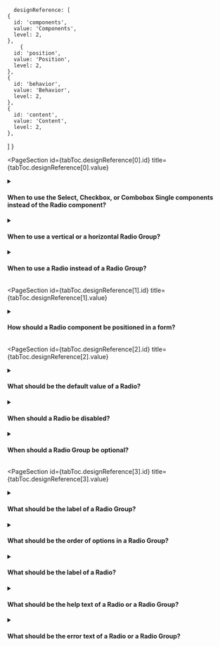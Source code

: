 
      designReference: [
    {
      id: 'components',
      value: 'Components',
      level: 2,
    },
        {
      id: 'position',
      value: 'Position',
      level: 2,
    },
    {
      id: 'behavior',
      value: 'Behavior',
      level: 2,
    },
    {
      id: 'content',
      value: 'Content',
      level: 2,
    },
  ]
}

<PageSection
  id={tabToc.designReference[0].id}
  title={tabToc.designReference[0].value}
>

<details>
  <summary><h4>When to use the Select, Checkbox, or Combobox Single components instead of the Radio component?</h4></summary>
  <div>
    <ul>
        <li>Choose the Select component if a single option can be selected and more than five options are available.</li>
        <li>Choose the Checkbox component if more than one option can be selected and there are up to five options.</li>
        <li>Choose the Combobox Single component if a single option can be selected and there are more than five available options.</li>
    </ul>
  </div>
</details>

<details>
  <summary><h4>When to use a vertical or a horizontal Radio Group?</h4></summary>
  <div>It is more scalable to distribute options in a vertical direction. Only distribute horizontally if — considering localization — all their labels fit in a single line, have up to 20 characters and don’t vary a lot in length.</div>
</details>

<details>
  <summary><h4>When to use a Radio instead of a Radio Group?</h4></summary>
  <div>Never use a single Radio control. It only exists as a separate component to make the component construction and design documentation easier to understand.</div>
</details>

</PageSection>

<PageSection
  id={tabToc.designReference[1].id}
  title={tabToc.designReference[1].value}
>

<details>
  <summary><h4>How should a Radio component be positioned in a form?</h4></summary>
  <div>Prefer placing a Radio at the start or end of a form section. However, if the selection affects the state of other fields, place the Radio Group close to the fields it will affect.</div>
</details>

</PageSection>

<PageSection
  id={tabToc.designReference[2].id}
  title={tabToc.designReference[2].value}
>

<details>
  <summary><h4>What should be the default value of a Radio?</h4></summary>
  <div>
    <ul>
        <li>Preselect an option when this can make the merchant more efficient and when it isn’t important for the choice to be conscious.</li>
        <li>Common or recommended options can be preselected. Information that the merchant has previously provided can be preselected to indicate the option that should be chosen.</li>
        <li>When a recommended option is preselected, add <em>(Recommended)</em> to the end of its label so it can still be identified after edits.</li>
    </ul>
  </div>
</details>

<details>
  <summary><h4>When should a Radio be disabled?</h4></summary>
  <div>
    <ul>
        <li>Use a disabled Radio only if, in some condition, it becomes enabled. For example, when an option is incompatible with another option in a form.</li>
        <li>Use a <a href="https://admin-ui.vercel.app/components/tooltip">tooltip</a> trigger to explain why the Radio is disabled. Display the information when hovering over the tooltip trigger — not the Radio itself.</li>
    </ul>
  </div>
</details>       

<details>
  <summary><h4>When should a Radio Group be optional?</h4></summary>
  <div>A Radio Group should be optional when its options may not apply. For example, preferences for notifications can be left unselected if the merchant doesn’t want to receive them. Consider adding a <em>Custom</em> option together with fields to capture the merchant’s needs.</div>
</details>       

</PageSection>

<PageSection
  id={tabToc.designReference[3].id}
  title={tabToc.designReference[3].value}
>

<details>
  <summary><h4>What should be the label of a Radio Group?</h4></summary>
  <div>
    <ul>
        <li>Include the name of the entity that is being listed. For example, use the label <em>Fruits</em> when the options are <em>Apple</em>, <em>Orange</em>, and <em>Banana</em>.</li>
        <li>Visually hide the label of the Radio Group when the form section title already contains the name of the entity being listed.</li>
        <li>Use sentence case, but capitalize proper nouns.</li>
    </ul>
  </div>
  <br />
  <div>
    <strong>What to avoid:</strong>
      <ul>
        <li>Don't include redundant words. For example, don't use <em>Product characteristics</em> as the label for a Radio Group inside a form page that includes <em>Product</em> in its title – use only <em>Characteristics</em>.</li>
        <li>Don't use verbs. For example, instead of <em>Select characteristics</em>, use only <em>Characteristics</em>.</li>
        <li>Don't use interrogations.</li>
      </ul>
  </div>
</details>

<details>
  <summary><h4>What should be the order of options in a Radio Group?</h4></summary>
  <div>Order them using one of the following criteria:
    <ul>
        <li>Most to least frequently used.</li>
        <li>Simplest to most complex.</li>
        <li>Least to most risky.</li>
        <li>Alphabetical order.</li>
    </ul>
  </div>
</details>

<details>
  <summary><h4>What should be the label of a Radio?</h4></summary>
  <div>
    <ul>
        <li>Write the label so that it corresponds to the value of the Radio.</li>
        <li>Use sentence case, but capitalize proper nouns.</li>
    </ul>
  </div>
  <br />
  <div>
    <strong>What to avoid:</strong>
      <ul>
        <li>Don't write Radio labels that vary a lot in length between options.</li>
        <li>Don't write long Radio labels. Use the help text or the Radio Group label to provide additional context when necessary.</li>
        <li>Don't use personal pronouns. For example, write <em>Personal email</em> instead of <em>My email</em>.</li>
        <li>Don't include redundant words. For example, use only <em>S</em>, <em>M</em>, and <em>L</em> instead of <em>Size S</em>, <em>Size M</em>, and <em>Size L</em>.</li>
      </ul>
  </div>
</details>

<details>
  <summary><h4>What should be the help text of a Radio or a Radio Group?</h4></summary>
  <div>
    <ul>
        <li>Include a help text only for critical choices where the consequences of choosing the option need to be explained in more detail.</li>
        <li>Write the help text as if completing the following sentence: <em>If you check this option, you or the system will [help text]</em>.</li>
        <li>Start with verbs in the simple present tense. For example, for the value <em>Fragile</em> the help text should be <em>Prints this information on the shipping label</em> and not <em>Print this information on the shipping label</em>.</li>
        <li>Use sentence case but capitalize proper nouns.</li>
    </ul>
  </div>
  <br />
  <div>
    <strong>What to avoid:</strong>
      <ul>
        <li>Don’t include links. Use an alert component if this is necessary.</li>
        <li>Don’t write more than one sentence.</li>
        <li>Don’t use periods or commas.</li>
      </ul>
  </div>
</details>

<details>
  <summary><h4>What should be the error text of a Radio or a Radio Group?</h4></summary>
  <div>
    <ul>
        <li>Prevent errors whenever possible. When an option is selected, disable other incompatible fields or options automatically.</li>
        <li>In a Radio Group, if at least one option needs to be selected and none is chosen, the error text should be <em>Select at least one option.</em></li>
        <li>Use the imperative form. For example, write <em>Select at least one option</em> instead of <em>At least one option needs to be selected</em>.</li>
    </ul>
  </div>
  <br />
  <div>
    <strong>What to avoid:</strong>
      <ul>
        <li>Don’t use periods or commas.</li>
        <li>Don't use incomplete sentences. For example, write <em>Select at least one option</em> instead of <em>Select at least one</em>.</li>
      </ul>
  </div>
</details>

</PageSection>